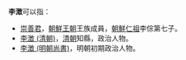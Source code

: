 '''李澂'''可以指：
* [[崇善君|崇善君]]，[[朝鮮王朝|朝鮮王朝]]王族成員，[[朝鮮仁祖|朝鮮仁祖]]李倧第七子。
* [[李澂_(清朝)|李澂 (清朝)]]，[[清朝|清朝]]知縣，政治人物。
* [[李澂_(明朝尚書)|李澂 (明朝尚書)]]，明朝初期政治人物。
{{disambig|cat=二字李姓人名消歧义}}